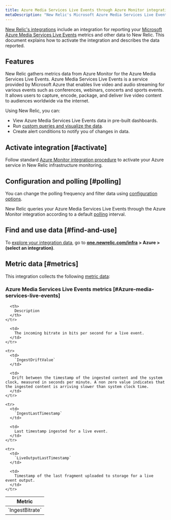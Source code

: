 ```yaml
---
title: Azure Media Services Live Events through Azure Monitor integration
metaDescription: "New Relic's Microsoft Azure Media Services Live Events integration: what data it reports and how to enable it."
---
```


[New Relic's integrations](/docs/infrastructure/integrations-getting-started/getting-started/introduction-infrastructure-integrations) include an integration for reporting your [Microsoft Azure Media Services Live Events](https://learn.microsoft.com/en-us/azure/media-services/latest/live-event-streaming-best-practices-guide) metrics and other data to New Relic. This document explains how to activate the integration and describes the data reported.

## Features

New Relic gathers metrics data from Azure Monitor for the Azure Media Services Live Events. Azure Media Services Live Events is a service provided by Microsoft Azure that enables live video and audio streaming for various events such as conferences, webinars, concerts and sports events. It allows users to capture, encode, package, and deliver live video content to audiences worldwide via the internet.  


Using New Relic, you can:

* View Azure Media Services Live Events data in pre-built dashboards.
* Run [custom queries and visualize the data](/docs/infrastructure/integrations-getting-started/getting-started/use-integration-data-new-relic-insights).
* Create alert conditions to notify you of changes in data.

## Activate integration [#activate]

Follow standard [Azure Monitor integration procedure](/docs/infrastructure/microsoft-azure-integrations/azure-integrations-list/azure-monitor) to activate your Azure service in New Relic infrastructure monitoring.


## Configuration and polling [#polling]

You can change the polling frequency and filter data using [configuration options](/docs/infrastructure/microsoft-azure-integrations/azure-integrations-list/azure-monitor/#settings).

New Relic queries your Azure Media Services Live Events through the Azure Monitor integration according to a default [polling](/docs/infrastructure/microsoft-azure-integrations/azure-integrations-list/azure-monitor/#settings) interval.

## Find and use data [#find-and-use]

To [explore your integration data](/docs/infrastructure/integrations/find-use-infrastructure-integration-data), go to **[one.newrelic.com/infra](https://one.newrelic.com/infra) > Azure > (select an integration)**.

## Metric data [#metrics]

This integration collects the following [metric data](/docs/infrastructure/integrations-getting-started/getting-started/understand-integration-data-data-types#metric):

### Azure Media Services Live Events metrics [#Azure-media-services-live-events]

<table>
  <thead>
    <tr>
      <th style={{ width: "300px" }}>
        Metric
      </th>

      <th>
        Description
      </th>
    </tr>
  </thead>

  <tbody>
    <tr>
      <td>
        `IngestBitrate`
      </td>

      <td>
        The incoming bitrate in bits per second for a live event.
      </td>
    </tr>

    <tr>
      <td>
        `IngestDriftValue`
      </td>

      <td>
       Drift between the timestamp of the ingested content and the system clock, measured in seconds per minute. A non zero value indicates that the ingested content is arriving slower than system clock time.
      </td>
    </tr>

    <tr>
      <td>
        `IngestLastTimestamp`
      </td>

      <td>
        Last timestamp ingested for a live event.
      </td>
    </tr>

    <tr>
      <td>
        `LiveOutputLastTimestamp`
      </td>

      <td>
        Timestamp of the last fragment uploaded to storage for a live event output.
      </td>
    </tr>
  </tbody>
</table>
